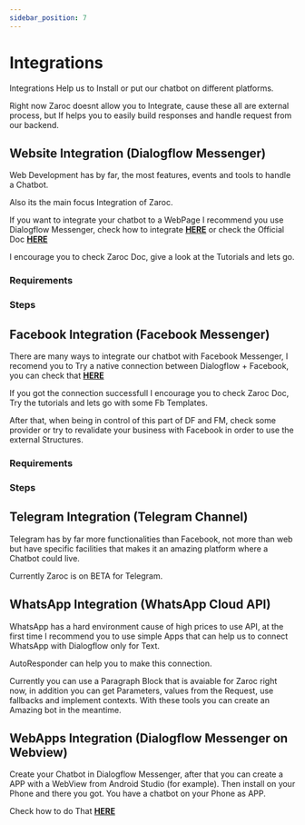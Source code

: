 ```yaml
---
sidebar_position: 7
---
```


# Integrations


Integrations Help us to Install or put our chatbot on different platforms.

Right now Zaroc doesnt allow you to Integrate, cause these all are external process, but If helps you to easily build responses and handle request from our backend.

<Tabs>
<TabItem value="web" label="Web">

## Website Integration (Dialogflow Messenger)

Web Development has by far, the most features, events and tools to handle a Chatbot.

Also its the main focus Integration of Zaroc.

If you want to integrate your chatbot to a WebPage I recommend you use Dialogflow Messenger, check how to integrate [**HERE**](https://cloud.google.com/dialogflow/es/docs/integrations/dialogflow-messenger) or check the Official Doc [**HERE**](https://cloud.google.com/dialogflow/es/docs/integrations/dialogflow-messenger)

I encourage you to check Zaroc Doc, give a look at the Tutorials and lets go.

### Requirements

### Steps

</TabItem>
<TabItem value="facebook" label="Facebook">

## Facebook Integration (Facebook Messenger)

There are many ways to integrate our chatbot with Facebook Messenger, I recomend you to Try a native connection between Dialogflow + Facebook, you can check that [**HERE**](https://google.com)

If you got the connection successfull I encourage you to check Zaroc Doc, Try the tutorials and lets go with some Fb Templates.

After that, when being in control of this part of DF and FM, check some provider or try to revalidate your business with Facebook in order to use the external Structures.

### Requirements

### Steps

</TabItem>

<TabItem value="telegram" label="Telegram">

## Telegram Integration (Telegram Channel)

Telegram has by far more functionalities than Facebook, not more than web but have specific facilities that makes it an amazing platform where a Chatbot could live.

Currently Zaroc is on BETA for Telegram.

</TabItem>

<TabItem value="WhatsApp" label="WhatsApp">

## WhatsApp Integration (WhatsApp Cloud API)

WhatsApp has a hard environment cause of high prices to use API, at the first time I recommend you to use simple Apps that can help us to connect WhatsApp with Dialogflow only for Text.

AutoResponder can help you to make this connection.

Currently you can use a Paragraph Block that is avaiable for Zaroc right now, in addition you can get Parameters, values from the Request, use fallbacks and implement contexts. With these tools you can create an Amazing bot in the meantime.

</TabItem>

<TabItem value="webApp" label="webApp">

## WebApps Integration (Dialogflow Messenger on Webview)

Create your Chatbot in Dialogflow Messenger, after that you can create a APP with a WebView from Android Studio (for example). Then install on your Phone and there you got. You have a chatbot on your Phone as APP.

Check how to do That [**HERE**](https://google.com)

</TabItem>

</Tabs>
